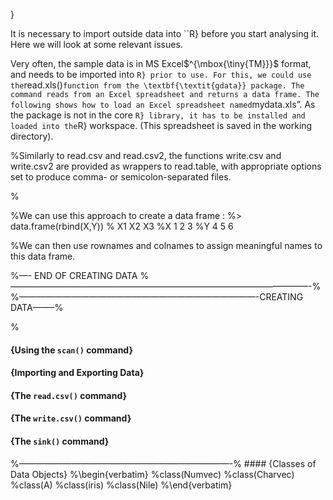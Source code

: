 \section{Creating Data with ``R}}

\subsection{Data Import}
It is necessary to import outside data into ``R} before you start analysing it. Here we will look at some relevant issues.

\subsubsection{Microsoft XLS File}
Very often, the sample data is in MS Excel$^{\mbox{\tiny{TM}}}$ format, and needs to be imported into ``R} prior to use. For this, we could use the ``read.xls()`` function from the \textbf{\textit{gdata}} package. The command reads from an Excel spreadsheet and returns a data frame. The following shows how to load an Excel spreadsheet named ``mydata.xls". As the package is not in the core ``R} library, it has to be installed and loaded into the ``R} workspace. (This spreadsheet is saved in the working directory).
\begin{verbatim}
> library(gdata)                   # load the gdata package
> help(read.xls)                   # documentation
> mydata = read.xls("mydata.xls")  # read from first sheet
\end{verbatim}



%Similarly to read.csv and read.csv2, the functions write.csv and write.csv2 are provided as wrappers to read.table, with appropriate options set to produce comma- or semicolon-separated files.

%\newpage




%We can use this approach to create a data frame :
%> data.frame(rbind(X,Y))
 % X1 X2 X3
%X  1  2  3
%Y  4  5  6

%We can then use rownames and colnames to assign meaningful names to this data frame.

%---- END OF CREATING DATA
%-------------------------------------------------------------------------------------------------------%
%----------------------------------------------------------------------------------CREATING DATA--------%

%\section{Data Entry Methods}
#### {Using the ``scan()`` command}



#### {Importing and Exporting Data}
#### {The ``read.csv()`` command}
#### {The ``write.csv()`` command}
#### {The ``sink()`` command}

%-------------------------------------------------------------------------%
#### {Classes of Data Objects}
%\begin{verbatim}
%class(Numvec)
%class(Charvec)
%class(A)
%class(iris)
%class(Nile)
%\end{verbatim}

